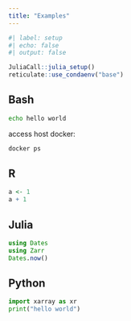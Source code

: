 ```yaml
---
title: "Examples"
---
```


```r
#| label: setup
#| echo: false
#| output: false

JuliaCall::julia_setup()
reticulate::use_condaenv("base")
```

## Bash

```bash
echo hello world
```

access host docker:


```bash
docker ps
```

## R

```r
a <- 1
a + 1
```

## Julia

```julia
using Dates
using Zarr
Dates.now()
```

## Python

```python
import xarray as xr
print("hello world")
```
